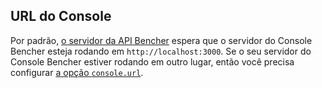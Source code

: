 ## URL do Console

Por padrão, [o servidor da API Bencher][server config] espera que o servidor do Console Bencher esteja rodando em `http://localhost:3000`.
Se o seu servidor do Console Bencher estiver rodando em outro lugar, então você precisa configurar
[a opção `console.url`][console url].

[server config]: /pt/docs/reference/server-config/
[console url]: /pt/docs/reference/server-config/#console
